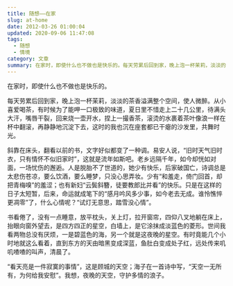 ```yaml
---
title: 随想——在家
slug: at-home
date: 2012-03-26 01:00:04
updated: 2020-09-06 11:47:08
tags:
  - 随想
  - 情境
category: 文章
summary: 在家时，即使什么也不做也是快乐的。每天劳累后回到家，晚上泡一杯茉莉，淡淡的茶香溢满整个空间，使人微醉。
---
```


在家时，即使什么也不做也是快乐的。

每天劳累后回到家，晚上泡一杯茉莉，淡淡的茶香溢满整个空间，使人微醉。从小喜爱喝茶，有时候为了能呷一口极致的味道，夏日里不惜走上二十几公里，待满头大汗，嘴唇干裂，回来烧一壶开水，捏上一撮香茶，滚烫的水裹着茶叶像浪一样在杯中翻滚，再静静地沉淀下去，这时的我也沉在座套都已干瘪的沙发里，共舞时光。

斜靠在床头，翻看以前的书，文字好似都变了一种调。易安人说，“旧时天气旧时衣，只有情怀不似旧家时”，这就是流年如斯吧。老乡远隔千年，如今却恍如对面，一场忧伤的邂逅。人是脱胎不了世道的，她少有快乐，后家破国亡，诗调总是太悲伤苍凉，要么饮酒，要么睡梦，只没心思弄妆。少有“和羞走，倚门回首，却把青梅嗅”的羞涩；也有新妇“云鬓斜簪，徒要教郎比并看”的快乐。只是在这样的日子太短暂，后来，命运就成笔下的“感月吟风多少事，如今老去无成。谁怜憔悴更凋零”了，什么心情呢？“试灯无意思，踏雪没心情”。

书看倦了，没有一点睡意，放平枕头，关上灯，拉开窗帘，四仰八叉地躺在床上，抬眼向窗外望去，是四方四正的星空，白墙上，是它涂抹成淡蓝色的菱形。世间我看两物总没有厌烦，一是碧蓝色的海，另一个就是这夜晚的星空。有时竟能几个小时地就这么看着，直到东方的天由暗黑变成深蓝，鱼肚白变成处子红，远处传来叽叽喳喳的叫声，清晨了。

“看天亮是一件寂寞的事情”，这是顾城的天空；海子在一首诗中写，“天空一无所有，为何给我安慰”。我想，夜晚的天空，守护多情的浪子。
